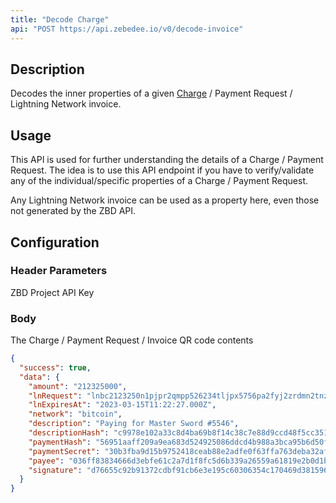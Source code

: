 ```yaml
---
title: "Decode Charge"
api: "POST https://api.zebedee.io/v0/decode-invoice"
---
```


## Description

Decodes the inner properties of a given [Charge](/docs/glossary#charge) / Payment Request / Lightning Network invoice.

## Usage

This API is used for further understanding the details of a Charge / Payment Request. The idea is to use this API endpoint if you have to verify/validate any of the individual/specific properties of a Charge / Payment Request.

Any Lightning Network invoice can be used as a property here, even those not generated by the ZBD API.

## Configuration

### Header Parameters

<ParamField required header="Content-Type" default="application/json" type="application/json" />

<ParamField required header="apikey" type="string">
  ZBD Project API Key
</ParamField>

### Body

<ParamField required body="invoice" type="string">
  The Charge / Payment Request / Invoice QR code contents
</ParamField>

<CodeGroup />

<ResponseExample>

```json Response
{
  "success": true,
  "data": {
    "amount": "212325000",
    "lnRequest": "lnbc2123250n1pjpr2qmpp526234tljpx5756pa2fyj2zrdmn2tnz9rhj54km2s7dv0pap3vtkqhp5extcuyp2x0ydfwnfhrc5cwx8azxeen2g7hxr29464ezvn3k6w2fqcqzpgxqzjcsp5xzelh2w3twt4ysvva2ugu2klurmrl7nk8h46x2hcthf9cvee24jq9qyyssq6an9tjftjymjeklerjmw8cv4ccpsvd2vzuzxn5upt9s37hnw2r0z0n5cd8cqq8jq5ems00tugt5jnw5jn03tr84945nd6j4hsfsu7kqp9hptk2",
    "lnExpiresAt": "2023-03-15T11:22:27.000Z",
    "network": "bitcoin",
    "description": "Paying for Master Sword #5546",
    "descriptionHash": "c9978e102a33c8d4ba69b8f14c38c7e88d9ccd48f5cc3516baae44c9c6da7292",
    "paymentHash": "56951aaff209a9ea683d524925086ddcd4b988a3bca95b6d50f358f0f43162ec",
    "paymentSecret": "30b3fba9d15b9752418ceab88e2adfe0f63ffa763deba32af85dd25c33395564",
    "payee": "036ff83834666d3ebfe61c2a7d1f8fc5d6b339a26559a61819e2b0d1b5f540fdfc",
    "signature": "d76655c92b91372cdbf91cb6e3e195c60306354c170469d38159611f5e6e50de27ce9869f0001e40a67707bd7c42e929ba929be2b19ea5ad26dd4ab78261cf58"
  }
}
```

</ResponseExample>
